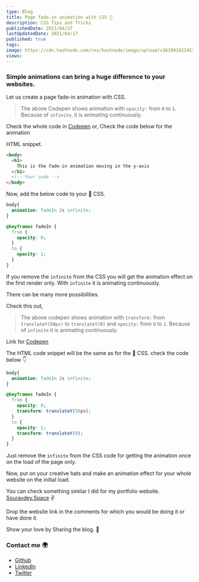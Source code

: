 ```yaml
---
type: Blog
title: Page fade-in animation with CSS 🎨
description: CSS Tips and Tricks
publishedDate: 2021/04/17
lastUpdatedDate: 2021/04/17
published: true
tags:
image: https://cdn.hashnode.com/res/hashnode/image/upload/v1618916224522/hJATP3EQP.jpeg?w=1600&h=840&fit=crop&crop=entropy&auto=compress,format&format=webp
views:
---
```


### Simple animations can bring a huge difference to your websites.

Let us create a page fade-in animation with CSS.

<CodePenEmbed slugHash="KKaByRY" />

> The above Codepen shows animation with `opacity:` from `0` to `1`. Because of `infinite`, it is animating continuously.

Check the whole code in [Codepen](https://codepen.io/souravdey777/pen/KKaByRY) or,
Check the code below for the animation

HTML snippet.

``` html
<body>
  <h1>
    This is the fade-in animation moving in the y-axis
  </h1>
  <!-- Your code -->
</body>
```

Now, add the below code to your 🎨 CSS.

``` css
body{
  animation: fadeIn 2s infinite;
}

@keyframes fadeIn {
  from {
    opacity: 0;
  }
  to {
    opacity: 1;
  }
}
```

If you remove the `infinite` from the CSS you will get the animation effect on the first render only. With `infinite` it is animating continuously.

There can be many more possibilities.

Check this out,

<CodePenEmbed slugHash="PoWBEGV" />

> The above codepen shows animation with `transform:` from `translateY(50px)` to `translateY(0)` and `opacity:` from `0` to `1`. Because of `infinite` it is animating continuously.

Link for [Codepen](https://codepen.io/souravdey777/pen/PoWBEGV)

The HTML code snippet will be the same as for the 🎨 CSS. check the code below 👇

``` css
body{
  animation: fadeIn 2s infinite;
}

@keyframes fadeIn {
  from {
    opacity: 0;
    transform: translateY(50px);
  }
  to {
    opacity: 1;
    transform: translateY(0);
  }
}
```

Just remove the `infinite` from the CSS code for getting the animation once on the load of the page only.

Now, put on your creative hats and make an animation effect for your whole website on the initial load.

You can check something similar I did for my portfolio website.
[Souravdey.Space](https://souravdey.space) ✌

Drop the website link in the comments for which you would be doing it or have done it.

Show your love by Sharing the blog. 🤗

### Contact me 🌍

- [Github](https://github.com/Souravdey777/)
- [LinkedIn](https://www.linkedin.com/in/souravdey777)
- [Twitter](https://twitter.com/Souravdey777)
